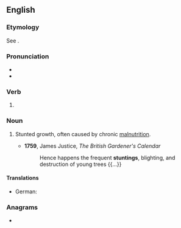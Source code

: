 ==English==
{{wikipedia|Stunted growth}}

===Etymology===
See {{m|en|stunt}}.

===Pronunciation===
* {{IPA|/ˈstʌntɪŋ/|lang=en}}
* {{rhymes|ʌntɪŋ|lang=en}}

===Verb===
{{head|en|verb form}}

# {{present participle of|stunt|lang=en|nocat=1}}

===Noun===
{{en-noun|~}}

# {{lb|en|medicine}} Stunted growth, often caused by chronic [[malnutrition]].
#* '''1759''', James Justice, ''The British Gardener's Calendar''
#*: Hence happens the frequent '''stuntings''', blighting, and destruction of young trees {{...}}

====Translations====
{{trans-top|chronic malnutrition}}
* German: {{t|de|Verkümmerung|f}}
{{trans-mid}}
{{trans-bottom}}

===Anagrams===
* {{anagrams|en|a=ginnsttu|Nuttings|nuttings}}
